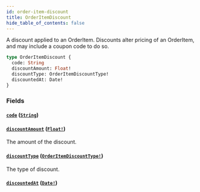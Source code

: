 ```yaml
---
id: order-item-discount
title: OrderItemDiscount
hide_table_of_contents: false
---
```



A discount applied to an OrderItem. Discounts alter pricing of an OrderItem, and may include a coupon code to do so.

```graphql
type OrderItemDiscount {
  code: String
  discountAmount: Float!
  discountType: OrderItemDiscountType!
  discountedAt: Date!
}
```


### Fields

#### [`code`](#) ([`String`](/demand/api/graphql-admin/reference/scalars/string))




#### [`discountAmount`](#) ([`Float!`](/demand/api/graphql-admin/reference/scalars/float))

The amount of the discount.


#### [`discountType`](#) ([`OrderItemDiscountType!`](/demand/api/graphql-admin/reference/enums/order-item-discount-type))

The type of discount.


#### [`discountedAt`](#) ([`Date!`](/demand/api/graphql-admin/reference/scalars/date))






